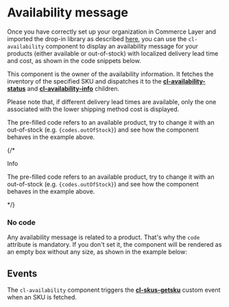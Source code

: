 
<Meta of={Stories} />

# Availability message

Once you have correctly set up your organization in Commerce Layer and imported the drop-in library as described [here](?path=/docs/getting-started--docs), you can use the `cl-availability` component to display an availability message for your products (either available or out-of-stock) with localized delivery lead time and cost, as shown in the code snippets below.

This component is the owner of the availability information. It fetches the inventory of the specified SKU and dispatches it to the [**cl-availability-status**](?path=/docs/components-availability-cl-availability-status--docs) and [**cl-availability-info**](?path=/docs/components-availability-cl-availability-info--docs) children.

Please note that, if different delivery lead times are available, only the one associated with the lower shipping method cost is displayed.

<Canvas of={Stories.Basic} />

<Controls of={Stories.Basic} />

The pre-filled code refers to an available product, try to change it with an out-of-stock (e.g. <code>{codes.outOfStock}</code>) and see how the component behaves in the example above.

{/* 
<div className="bg-blue-100 border-l-4 border-blue-500 text-blue-700 p-4" role="alert">
  <p className="!m-0 font-bold">Info</p>
  <p className="!m-0 ">The pre-filled code refers to an available product, try to change it with an out-of-stock (e.g. <code>{codes.outOfStock}</code>) and see how the component behaves in the example above.</p>
</div>
 */}

### No code

Any availability message is related to a product. That's why the `code` attribute is mandatory. If you don't set it, the component will be rendered as an empty box without any size, as shown in the example below:

<Canvas of={Stories.WithoutAttributes} />

## Events

The `cl-availability` component triggers the [**cl-skus-getsku**](?path=/docs/events--docs#cl-skus-getsku) custom event when an SKU is fetched.
